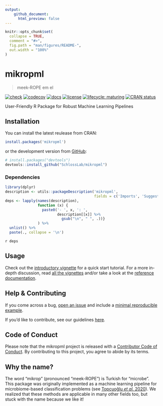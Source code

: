 ```yaml
---
output:
    github_document:
      html_preview: false
---
```


<!-- README.md is generated from README.Rmd. Please edit that file -->

```r
knitr::opts_chunk$set(
  collapse = TRUE,
  comment = "#>",
  fig.path = "man/figures/README-",
  out.width = "100%"
)
```

# mikropml

> meek-ROPE em el

<!-- badges: start -->
[![check](https://github.com/SchlossLab/mikropml/workflows/check/badge.svg)](https://github.com/SchlossLab/mikropml/actions?query=workflow%3Acheck+branch%3Amaster)
[![codecov](https://codecov.io/gh/SchlossLab/mikropml/branch/master/graph/badge.svg)](https://codecov.io/gh/SchlossLab/mikropml)
[![docs](https://img.shields.io/badge/docs-here-brightgreen)](http://www.schlosslab.org/mikropml/)
[![license](https://img.shields.io/badge/license-MIT-blue.svg)](https://github.com/SchlossLab/mikropml/blob/master/LICENSE.md)
[![lifecycle: maturing](https://img.shields.io/badge/lifecycle-maturing-blue.svg)](https://www.tidyverse.org/lifecycle/#maturing)
[![CRAN status](https://www.r-pkg.org/badges/version/mikropml)](https://CRAN.R-project.org/package=mikropml)
<!-- badges: end -->

User-Friendly R Package for Robust Machine Learning Pipelines

## Installation

You can install the latest reulease from CRAN:
```r
install.packages('mikropml')
```

or the development version from 
[GitHub](https://github.com/SchlossLab/mikRopML):

```r
# install.packages("devtools")
devtools::install_github("SchlossLab/mikropml")
```

### Dependencies

```r
library(dplyr)
description <- utils::packageDescription('mikropml', 
                                         fields = c('Imports', 'Suggests'))
deps <- lapply(names(description), 
               function (x) {
                 paste0('- ', x, ': ', 
                        description[[x]] %>% 
                          gsub("\n", " ", .))}
               ) %>% 
  unlist() %>% 
  paste(., collapse = '\n')
```

`r deps`

## Usage

Check out the 
[introductory vignette](http://www.schlosslab.org/mikropml/articles/introduction.html) 
for a quick start tutorial. 
For a more in-depth discussion, read 
[all the vignettes](http://www.schlosslab.org/mikropml/articles/index.html) 
and/or take a look at the 
[reference documentation](http://www.schlosslab.org/mikropml/reference/index.html).

## Help & Contributing

If you come across a bug, [open an issue](https://github.com/SchlossLab/mikropml/issues) and include a [minimal reproducible example](https://www.tidyverse.org/help/).

If you'd like to contribute, see our guidelines [here](http://www.schlosslab.org/mikropml/CONTRIBUTING.html).

## Code of Conduct

Please note that the mikropml project is released with a [Contributor Code of Conduct](http://www.schlosslab.org/mikropml/CODE_OF_CONDUCT.html). By contributing to this project, you agree to abide by its terms.

## Why the name?

The word "mikrop" (pronounced "meek-ROPE") is Turkish for "microbe".
This package was originally implemented as a machine learning pipeline for microbiome-based classification problems (see [Topçuoğlu _et al._ 2020](https://doi.org/10.1128/mBio.00434-20)).
We realized that these methods are applicable in many other fields too,
but stuck with the name because we like it!
